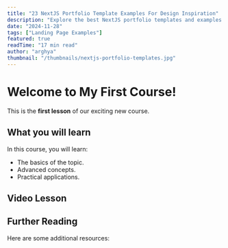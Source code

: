 ```yaml
---
title: "23 NextJS Portfolio Template Examples For Design Inspiration"
description: "Explore the best NextJS portfolio templates and examples to showcase your work professionally and stand out from the competition."
date: "2024-11-28"
tags: ["Landing Page Examples"]
featured: true
readTime: "17 min read"
author: "arghya"
thumbnail: "/thumbnails/nextjs-portfolio-templates.jpg"
---
```

# Welcome to My First Course!

This is the **first lesson** of our exciting new course.

## What you will learn

In this course, you will learn:

*   The basics of the topic.
*   Advanced concepts.
*   Practical applications.

## Video Lesson

<YouTubeEmbed id="dQw4w9WgXcQ" title="Um Vídeo Importante" />

## Further Reading

Here are some additional resources:

